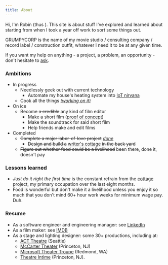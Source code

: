 ```yaml
---
title: About
---
```



Hi, I'm Robin (thus <Icon sprite={GrumpyRobin} className="h2" />).
This site is about stuff I've explored and learned about starting from when I took a year off work to sort some things out.

GRUMPYCORP is the name of my movie studio
/ consulting company / record label / construction outfit, whatever I need it to
be at any given time.

If you want my help on anything - a project, a problem, an opportunity - don't hesitate to [ask](mailto:robin@grumpycorp.com).

### Ambitions

- In progress
  - Needlessly geek out with current technology
    - Automate my house's heating system into [IoT nirvana](/tags/posts/warm-and-fuzzy/)
  - Cook all the things _[(working on it)](/tags/posts/food/)_
- On ice
  - Become ~~a credible~~ any kind of film editor
    - Make a short film ([proof of concept](/posts/film%20making/nutella-thief/))
    - Make the soundtrack for said short film
    - Help friends make and edit films
- Completed
  - ~~Complete a major labor-of-love project~~ _[done](/portfolio/cottage/)_
    - ~~Design and build a~~ [writer's cottage](/tags/posts/cottage/) ~~in the back yard~~
  - ~~Figure out whether food could be a livelihood~~ been there, done it, doesn't pay

### Lessons learned

- _Just do it right the first time_ is the constant refrain from the [cottage](/tags/posts/cottage/) project, my primary occupation over the last eight months.
- Food is wonderful but don't make it a livelihood unless you enjoy it so much that you don't mind 60+ hour work weeks for minimum wage pay. Duh.

### Resume

- As a software engineer and engineering manager: see [LinkedIn](https://www.linkedin.com/in/robingiese)
- As a film maker: see [IMDB](https://www.imdb.com/name/nm8515322/)
- As a stage and lighting designer: some 30+ productions, including at:
  - [ACT Theatre](http://www.acttheatre.org/) (Seattle)
  - [McCarter Theater](https://www.mccarter.org/) (Princeton, NJ)
  - [Microsoft Theater Troupe](https://www.facebook.com/MicrosoftTheaterTroupe/) (Redmond, WA)
  - [Theatre Intime](https://www.theatreintime.org/) (Princeton, NJ).
